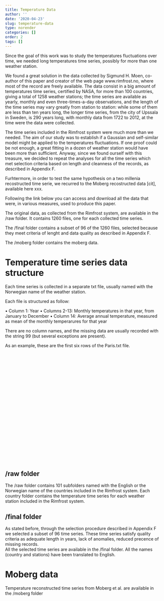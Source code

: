 ```yaml
---
title: Temperature Data
author: ''
date: '2020-04-23'
slug: temperature-data
type: norender
categories: []
order: 2
tags: []
---
```



Since the goal of this work was to study the temperatures fluctuations
over time, we needed long temperatures time series, possibly for more than
one weather station. 

We found a great solution in the data collected by Sigmund H. Moen, co-author of this paper and creator of the web page www.rimfrost.no, where most of the record are freely available. The data consist in a big amount of temperatures time series, certified by NASA, for more than 100 countries, giving a total of 1258 weather stations; the time series are available as yearly, monthly and even three-times-a-day observations, and the length of the time series may vary greatly from station to station: while some of them are less than ten years long, the longer time series, from the city of Upssala in Sweden, is 290 years long, with monthly data from 1722 to 2012, at the time were the data were collected.

The time series included in the Rimfrost system were much more than we
needed. The aim of our study was to establish if a Gaussian and self-similar model might be applied to the temperatures fluctuations. If one proof could
be not enough, a great fitting in a dozen of weather station would have been
more than sufficient. Anyway, since we found ourself with this treasure, we
decided to repeat the analyses for all the time series which met selection
criteria based on length and cleanness of the records, as described in Appendix F. 

Furhtermore, in order to test the same hypothesis on a two millenia recostructed time serie, we recurred to the Moberg recostructed data [cit], available here xxx.

Following the link below you can access and download all the data that were, in various measures, used to produce this paper. 

The original data, as collected from the Rimfrost system, are available in the /raw folder. It contains 1260 files, one for each collected time series.

The /final folder contains a subset of 96 of the 1260 files, selected because they meet criteria of lenght and data quality as described in Appendix F. 

The /moberg folder contains the moberg data.


# Temperature time series data structure

Each time series is collected in a separate txt file, usually named with the Norwegian name of the weather station.

Each file is structured as follow:

• Column 1: Year
• Columns 2-13: Monthly temperatures in that year, from January to December
• Column 14: Average annual temperature, measured as mean of the monthly temperarures for that year

There are no column names, and the missing data are usually recorded with the string 99 (but several exceptions are present).

As an example, these are the first six rows of the Paris.txt file.



<embed src="/img/temperature/Paris_head.png" width="70%" />


## /raw folder

The /raw folder contains 101 subfolders named with the English or the Norwegian name of the countries included in the Rimfrost system.
Each country folder contains the temperature time series for each weather station included in the Rimfrost system.


## /final folder

As stated before, through the selection procedure described in Appendix F we selected a subset of 96 time series. These time series satisfy quality criteria as adequate length in years, lack of anomalies, reduced precence of missing records.    
All the selected time series are available in the /final folder. All the names (country and stations) have been translated to English.


# Moberg data

Temperature reconstructed time series from Moberg et al. are available in the /moberg folder 
